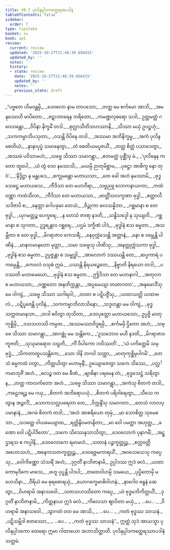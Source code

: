 ```yaml
---
title: 49.7 ပုလိနုပ္ပါဒကတ္ထေရအပဒါန
tableOfContents: false
sidebar:
  order: 7
type: tipitaka
basket: su
book: ap1
review:
  current: review
  updated: '2025-10-27T21:48:39.656415'
  updated_by: ''
  notes: ''
  history:
  - state: review
    date: '2025-10-27T21:48:39.656415'
    updated_by: ''
    notes: ''
    previous_state: draft
---
```



<ReviewStatus review={frontmatter.review} showDetails={true} />

<HypothesisAnnotation frontmatter={frontmatter} />

<DynamicBreadcrumb />

<Division number="111" book="ap1" e="ch" v="20" p="438">

<Paragraph number="6308" type="verses" book="ap1">
_“ပဗ္ဗတေ ဟိမဝန္တမှိ,_  
_ဒေဝလော နာမ တာပသော;_  
_တတ္ထ မေ စင်္ကမော အာသိ,_  
_အမနုဿေဟိ မာပိတော._  

</Paragraph>

</Division>
<Division number="112" book="ap1" e="ch" v="20" p="438">

<Paragraph number="6309" type="verses" book="ap1">
_ဇဋာဘာရေန ဘရိတော,_  
_ကမဏ္ဍလုဓရော သဒါ;_  
ဥတ္တမတ္ထံ ဂဝေသန္တော,_  
_ဝိပိနာ နိက္ခမိံ တဒါ._  

</Paragraph>

</Division>
<Division number="113" book="ap1" e="ch" v="20" p="438">

<Paragraph number="6310" type="verses" book="ap1">
_စုလ္လာသီတိသဟဿာနိ,_  
_သိဿာ မယှံ ဥပဋ္ဌဟုံ;_  
_သကကမ္မာဘိပသုတာ,_  
_ဝသန္တိ ဝိပိနေ တဒါ._  

</Paragraph>

</Division>
<Division number="114" book="ap1" e="ch" v="20" p="438">

<Paragraph number="6311" type="verses" book="ap1">
_အဿမာ အဘိနိက္ခမ္မ,_  
_အကံ ပုလိနစေတိယံ;_  
_နာနာပုပ္ဖံ သမာနေတွာ,_  
_တံ စေတိယမပူဇယိံ._  

</Paragraph>

</Division>
<Division number="115" book="ap1" e="ch" v="20" p="438">

<Paragraph number="6312" type="verses" book="ap1">
_တတ္ထ စိတ္တံ ပသာဒေတွာ,_  
_အဿမံ ပဝိသာမဟံ;_  
_သဗ္ဗေ သိဿာ သမာဂန္တွာ,_  
_ဧတမတ္ထံ ပုစ္ဆိံသု မံ._  

</Paragraph>

</Division>
<Division number="116" book="ap1" e="ch" v="20" p="438">

<Paragraph number="6313" type="verses" book="ap1">
_‘ပုလိနေန ကတော ထူပေါ,_  
_ယံ တွံ ဒေဝ နမဿသိ;_  
_မယမ္ပိ ဉာတုမိစ္ဆာမ,_  
_ပုဋ္ဌော အာစိက္ခ နော တုဝံ’._  

</Paragraph>

</Division>
<Division number="117" book="ap1" e="ch" v="20" p="438">

<Paragraph number="6314" type="verses" book="ap1">
_‘နိဒ္ဒိဋ္ဌာ နု မန္တပဒေ,_  
_စက္ခုမန္တော မဟာယသာ;_  
_တေ ခေါ အဟံ နမဿာမိ,_  
_ဗုဒ္ဓသေဋ္ဌေ မဟာယသေ._  

</Paragraph>

</Division>
<Division number="118" book="ap1" e="ch" v="20" p="438">

<Paragraph number="6315" type="verses" book="ap1">
_ကီဒိသာ တေ မဟာဝီရာ,_  
_သဗ္ဗညူ လောကနာယကာ;_  
_ကထံဝဏ္ဏာ ကထံသီလာ,_  
_ကီဒိသာ တေ မဟာယသာ._  

</Paragraph>

</Division>
<Division number="119" book="ap1" e="ch" v="20" p="439">

<Paragraph number="6316" type="verses" book="ap1">
_ဗာတ္တိံသလက္ခဏာ ဗုဒ္ဓါ,_  
_စတ္တာလီသဒိဇာပိ စ;_  
_နေတ္တာ ဂေါပခုမာ တေသံ,_  
_ဇိဉ္ဇုကာ ဖလသန္နိဘာ._  

</Paragraph>

</Division>
<Division number="120" book="ap1" e="ch" v="20" p="439">

<Paragraph number="6317" type="verses" book="ap1">
_ဂစ္ဆမာနာ စ တေ ဗုဒ္ဓါ,_  
_ယုဂမတ္တဉ္စ ပေက္ခရေ;_  
_န တေသံ ဇာဏု နဒတိ,_  
_သန္ဓိသဒ္ဒေါ န သုယျတိ._  

</Paragraph>

</Division>
<Division number="121" book="ap1" e="ch" v="20" p="439">

<Paragraph number="6318" type="verses" book="ap1">
_ဂစ္ဆမာနာ စ သုဂတာ,_  
ဥဒ္ဓရန္တာဝ ဂစ္ဆရေ;_  
_ပဌမံ ဒက္ခိဏံ ပါဒံ,_  
_ဗုဒ္ဓါနံ ဧသ ဓမ္မတာ._  

</Paragraph>

</Division>
<Division number="122" book="ap1" e="ch" v="20" p="439">

<Paragraph number="6319" type="verses" book="ap1">
_အသမ္ဘီတာ စ တေ ဗုဒ္ဓါ,_  
_မိဂရာဇာဝ ကေသရီ;_  
_နေဝုက္ကံသေန္တိ အတ္တာနံ,_  
_နော စ ဝမ္ဘေန္တိ ပါဏိနံ._  

</Paragraph>

</Division>
<Division number="123" book="ap1" e="ch" v="20" p="439">

<Paragraph number="6320" type="verses" book="ap1">
_မာနာဝမာနတော မုတ္တာ,_  
_သမာ သဗ္ဗေသု ပါဏိသု;_  
_အနတ္တုက္ကံသကာ ဗုဒ္ဓါ,_  
_ဗုဒ္ဓါနံ ဧသ ဓမ္မတာ._  

</Paragraph>

</Division>
<Division number="124" book="ap1" e="ch" v="20" p="439">

<Paragraph number="6321" type="verses" book="ap1">
ဥပ္ပဇ္ဇန္တာ စ သမ္ဗုဒ္ဓါ,_  
_အာလောကံ ဒဿယန္တိ တေ;_  
_ဆပ္ပကာရံ ပကမ္ပေန္တိ,_  
_ကေဝလံ ဝသုဓံ ဣမံ._  

</Paragraph>

</Division>
<Division number="125" book="ap1" e="ch" v="20" p="439">

<Paragraph number="6322" type="verses" book="ap1">
_ပဿန္တိ နိရယဉ္စေတေ,_  
_နိဗ္ဗာတိ နိရယော တဒါ;_  
_ပဝဿတိ မဟာမေဃော,_  
_ဗုဒ္ဓါနံ ဧသ ဓမ္မတာ._  

</Paragraph>

</Division>
<Division number="126" book="ap1" e="ch" v="20" p="439">

<Paragraph number="6323" type="verses" book="ap1">
_ဤဒိသာ တေ မဟာနာဂါ,_  
_အတုလာ စ မဟာယသာ;_  
_ဝဏ္ဏတော အနတိက္ကန္တာ,_  
_အပ္ပမေယျာ တထာဂတာ’._  

</Paragraph>

</Division>
<Division number="127" book="ap1" e="ch" v="20" p="439">

<Paragraph number="6324" type="verses" book="ap1">
_အနုမောဒိံသု မေ ဝါကျံ,_  
_သဗ္ဗေ သိဿာ သဂါရဝါ;_  
_တထာ စ ပဋိပဇ္ဇိံသု,_  
_ယထာသတ္တိ ယထာဗလံ._  

</Paragraph>

</Division>
<Division number="128" book="ap1" e="ch" v="20" p="439">

<Paragraph number="6325" type="verses" book="ap1">
_ပဋိပူဇေန္တိ ပုလိနံ,_  
_သကကမ္မာဘိလာသိနော;_  
_သဒ္ဒဟန္တာ မမ ဝါကျံ,_  
_ဗုဒ္ဓသက္ကတမာနသာ._  

</Paragraph>

</Division>
<Division number="129" book="ap1" e="ch" v="20" p="439">

<Paragraph number="6326" type="verses" book="ap1">
_တဒါ စဝိတွာ တုသိတာ,_  
_ဒေဝပုတ္တော မဟာယသော;_  
ဥပ္ပဇ္ဇိ မာတုကုစ္ဆိမှိ,_  
_ဒသသဟဿိ ကမ္ပထ._  

</Paragraph>

</Division>
<Division number="130" book="ap1" e="ch" v="20" p="439">

<Paragraph number="6327" type="verses" book="ap1">
_အဿမဿာဝိဒူရမှိ,_  
_စင်္ကမမှိ ဌိတော အဟံ;_  
_သဗ္ဗေ သိဿာ သမာဂန္တွာ,_  
_အာဂစ္ဆုံ မမ သန္တိကေ._  

</Paragraph>

</Division>
<Division number="131" book="ap1" e="ch" v="20" p="440">

<Paragraph number="6328" type="verses" book="ap1">
_‘ဥသဘောဝ မဟီ နဒတိ,_  
_မိဂရာဇာဝ ကူဇတိ;_  
_သုသုမာရောဝ သဠတိ,_  
_ကိံ ဝိပါကော ဘဝိဿတိ’._  

</Paragraph>

</Division>
<Division number="132" book="ap1" e="ch" v="20" p="440">

<Paragraph number="6329" type="verses" book="ap1">
_‘ယံ ပကိတ္တေမိ သမ္ဗုဒ္ဓံ,_  
_သိကတာထူပသန္တိကေ;_  
_သော ဒါနိ ဘဂဝါ သတ္ထာ,_  
_မာတုကုစ္ဆိမုပါဂမိ’._  

</Paragraph>

</Division>
<Division number="133" book="ap1" e="ch" v="20" p="440">

<Paragraph number="6330" type="verses" book="ap1">
_တေသံ ဓမ္မကထံ ဝတွာ,_  
_ကိတ္တယိတွာ မဟာမုနိံ;_  
ဥယျောဇေတွာ သကေ သိဿေ,_  
_ပလ္လင်္ကမာဘုဇိံ အဟံ._  

</Paragraph>

</Division>
<Division number="134" book="ap1" e="ch" v="20" p="440">

<Paragraph number="6331" type="verses" book="ap1">
_ဗလဉ္စ ဝတ မေ ခီဏံ,_  
_ဗျာဓိနာ ပရမေန တံ;_  
_ဗုဒ္ဓသေဋ္ဌံ သရိတွာန,_  
_တတ္ထ ကာလင်္ကတော အဟံ._  

</Paragraph>

</Division>
<Division number="135" book="ap1" e="ch" v="20" p="440">

<Paragraph number="6332" type="verses" book="ap1">
_သဗ္ဗေ သိဿာ သမာဂန္တွာ,_  
_အကံသု စိတကံ တဒါ;_  
_ကဠေဝရဉ္စ မေ ဂယှ,_  
_စိတကံ အဘိရောပယုံ._  

</Paragraph>

</Division>
<Division number="136" book="ap1" e="ch" v="20" p="440">

<Paragraph number="6333" type="verses" book="ap1">
_စိတကံ ပရိဝါရေတွာ,_  
_သီသေ ကတွာန အဉ္ဇလိံ;_  
_သောကသလ္လပရေတာ တေ,_  
_ဝိက္ကန္ဒိံသု သမာဂတာ._  

</Paragraph>

</Division>
<Division number="137" book="ap1" e="ch" v="20" p="440">

<Paragraph number="6334" type="verses" book="ap1">
_တေသံ လာလပ္ပမာနာနံ,_  
_အဂမံ စိတကံ တဒါ;_  
_‘အဟံ အာစရိယော တုမှံ,_  
_မာ သောစိတ္ထ သုမေဓသာ._  

</Paragraph>

</Division>
<Division number="138" book="ap1" e="ch" v="20" p="440">

<Paragraph number="6335" type="verses" book="ap1">
_သဒတ္ထေ ဝါယမေယျာထ,_  
_ရတ္တိန္ဒိဝမတန္ဒိတာ;_  
_မာ ဝေါ ပမတ္တာ အဟုတ္ထ,_  
_ခဏော ဝေါ ပဋိပါဒိတော’._  

</Paragraph>

</Division>
<Division number="139" book="ap1" e="ch" v="20" p="440">

<Paragraph number="6336" type="verses" book="ap1">
_သကေ သိဿေနုသာသိတွာ,_  
_ဒေဝလောကံ ပုနာဂမိံ;_  
_အဋ္ဌာရသ စ ကပ္ပါနိ,_  
_ဒေဝလောကေ ရမာမဟံ._  

</Paragraph>

</Division>
<Division number="140" book="ap1" e="ch" v="20" p="440">

<Paragraph number="6337" type="verses" book="ap1">
_သတာနံ ပဉ္စက္ခတ္တုဉ္စ,_  
_စက္ကဝတ္တီ အဟောသဟံ;_  
_အနေကသတက္ခတ္တုဉ္စ,_  
_ဒေဝရဇ္ဇမကာရယိံ._  

</Paragraph>

</Division>
<Division number="141" book="ap1" e="ch" v="20" p="440">

<Paragraph number="6338" type="verses" book="ap1">
_အဝသေသေသု ကပ္ပေသု,_  
_ဝေါကိဏ္ဏော သံသရိံ အဟံ;_  
_ဒုဂ္ဂတိံ နာဘိဇာနာမိ,_  
ဥပ္ပါဒဿ ဣဒံ ဖလံ._  

</Paragraph>

</Division>
<Division number="142" book="ap1" e="ch" v="20" p="440">

<Paragraph number="6339" type="verses" book="ap1">
_ယထာ ကောမုဒိကေ မာသေ,_  
_ဗဟူ ပုပ္ဖန္တိ ပါဒပါ;_  
_တထေဝါဟမ္ပိ သမယေ,_  
_ပုပ္ဖိတောမှိ မဟေသိနာ._  

</Paragraph>

</Division>
<Division number="143" book="ap1" e="ch" v="20" p="441">

<Paragraph number="6340" type="verses" book="ap1">
_ဝီရိယံ မေ ဓုရဓောရယှံ,_  
_ယောဂက္ခေမာဓိဝါဟနံ;_  
_နာဂေါဝ ဗန္ဓနံ ဆေတွာ,_  
_ဝိဟရာမိ အနာသဝေါ._  

</Paragraph>

</Division>
<Division number="144" book="ap1" e="ch" v="20" p="441">

<Paragraph number="6341" type="verses" book="ap1">
_သတသဟဿိတော ကပ္ပေ,_  
_ယံ ဗုဒ္ဓမဘိကိတ္တယိံ;_  
_ဒုဂ္ဂတိံ နာဘိဇာနာမိ,_  
_ကိတ္တနာယ ဣဒံ ဖလံ._  

</Paragraph>

</Division>
<Division number="145" book="ap1" e="ch" v="20" p="441">

<Paragraph number="6342" type="verses" book="ap1">
_ကိလေသာ ဈာပိတာ မယှံ,_  
_ …ပေ… _  
_ဝိဟရာမိ အနာသဝေါ._  

</Paragraph>

</Division>
<Division number="146" book="ap1" e="ch" v="20" p="441">

<Paragraph number="6343" type="verses" book="ap1">
_သွာဂတံ ဝတ မေ အာသိ,_  
_ …ပေ… _  
_ကတံ ဗုဒ္ဓဿ သာသနံ._  

</Paragraph>

</Division>
<Division number="147" book="ap1" e="ch" v="20" p="441">

<Paragraph number="6344" type="verses" book="ap1">
_ပဋိသမ္ဘိဒါ စတဿော,_  
_ …ပေ… _  
_ကတံ ဗုဒ္ဓဿ သာသနံ”._  

</Paragraph>

<Paragraph number="6345" book="ap1">
ဣတ္ထံ သုဒံ အာယသ္မာ ပုလိနုပ္ပါဒကော ထေရော ဣမာ ဂါထာယော အဘာသိတ္ထာတိ.

</Paragraph>
</Division>

<Paragraph number="6346" type="center" book="ap1">
ပုလိနုပ္ပါဒကတ္ထေရဿာပဒါနံ သတ္တမံ.
</Paragraph>